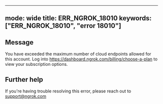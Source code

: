 
---
mode: wide
title: ERR_NGROK_18010
keywords: ["ERR_NGROK_18010", "error 18010"]
---

## Message
You have exceeded the maximum number of cloud endpoints allowed for this account. Log into https://dashboard.ngrok.com/billing/choose-a-plan to view your subscription options.




## Further help
If you're having trouble resolving this error, please reach out to [support@ngrok.com](mailto:support@ngrok.com?subject=Help%20with%20ERR_NGROK_18010)

